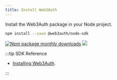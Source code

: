 ```yaml
---
title: Install Web3Auth
---
```


Install the Web3Auth package in your Node project.

```bash npm2yarn
npm install --save @web3auth/node-sdk
```

[![Npm package monthly downloads](https://badgen.net/npm/dm/@web3auth/node-sdk)](https://www.npmjs.com/package/@web3auth/node-sdk)
[![](https://data.jsdelivr.com/v1/package/npm/@web3auth/node-sdk/badge)](https://www.jsdelivr.com/package/npm/@web3auth/node-sdk)

:::tip SDK Reference

- [Installing Web3Auth](/sdk/core-kit/sfa-node/install).

:::
